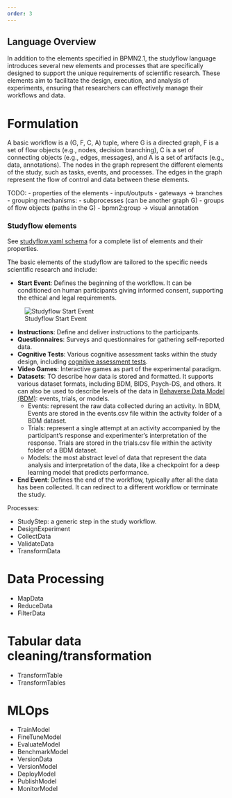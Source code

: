 ```yaml
---
order: 3
---
```


## Language Overview

In addition to the elements specified in BPMN2.1, the studyflow language introduces several new elements and processes that are specifically designed to support the unique requirements of scientific research. These elements aim to facilitate the design, execution, and analysis of experiments, ensuring that researchers can effectively manage their workflows and data.


# Formulation

A basic workflow is a (G, F, C, A) tuple, where G is a directed graph, F is a set of flow objects (e.g., nodes, decision branching), C is a set of connecting objects (e.g., edges, messages), and A is a set of artifacts (e.g., data, annotations). The nodes in the graph represent the different elements of the study, such as tasks, events, and processes. The edges in the graph represent the flow of control and data between these elements.


TODO: 
- properties of the elements
- input/outputs
- gateways -> branches
- grouping mechanisms:
    - subprocesses (can be another graph G)
    - groups of flow objects (paths in the G)
    - bpmn2:group -> visual annotation


### Studyflow elements


See [studyflow.yaml schema](https://behaverse.org/data-model/assets/schemas/studyflow.yaml) for a complete list of elements and their properties.


The basic elements of the studyflow are tailored to the specific needs scientific research and include:

- **Start Event**: Defines the beginning of the workflow. It can be conditioned on human participants giving informed consent, supporting the ethical and legal requirements.

![Studyflow Start Event](figures/elements/start_event.svg)


- **Instructions**: Define and deliver instructions to the participants.
- **Questionnaires**: Surveys and questionnaires for gathering self-reported data.
- **Cognitive Tests**: Various cognitive assessment tasks within the study design, including [cognitive assessment tests](https://behaverse.org/projects/cognitive-tests.html).
- **Video Games**: Interactive games as part of the experimental paradigm.
- **Datasets**: TO describe how data is stored and formatted. It supports various dataset formats, including BDM, BIDS, Psych-DS, and others. It can also be used to describe levels of the data in [Behaverse Data Model (BDM)](https://behaverse.org/data-model): events, trials, or models.
    - Events: represent the raw data collected during an activity. In BDM, Events are stored in the events.csv file within the activity folder of a BDM dataset.
    - Trials: represent a single attempt at an activity accompanied by the participant's response and experimenter's interpretation of the response. Trials are stored in the trials.csv file within the activity folder of a BDM dataset.
    - Models: the most abstract level of data that represent the data analysis and interpretation of the data, like a checkpoint for a deep learning model that predicts performance.

- **End Event**: Defines the end of the workflow, typically after all the data has been collected. It can redirect to a different workflow or terminate the study.


Processes:

- StudyStep: a generic step in the study workflow.
- DesignExperiment
- CollectData
- ValidateData
- TransformData

# Data Processing
- MapData
- ReduceData
- FilterData

# Tabular data cleaning/transformation
- TransformTable
- TransformTables


# MLOps
- TrainModel
- FineTuneModel
- EvaluateModel
- BenchmarkModel
- VersionData
- VersionModel
- DeployModel
- PublishModel
- MonitorModel